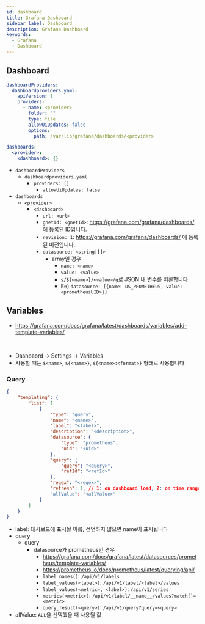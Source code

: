 ```yaml
---
id: dashboard
title: Grafana Dashboard
sidebar_label: Dashboard
description: Grafana Dashboard
keywords:
  - Grafana
  - Dashboard
---
```


## Dashboard

```yaml title="grafana-values.yaml"
dashboardProviders:
  dashboardproviders.yaml:
    apiVersion: 1
    providers:
      - name: <provider>
        folder: ""
        type: file
        allowUiUpdates: false
        options:
          path: /var/lib/grafana/dashboards/<provider>

dashboards:
  <provider>:
    <dashboard>: {}
```

- `dashboardProviders`
  - `dashboardproviders.yaml`
    - `providers: []`
      - `allowUiUpdates: false`
- `dashboards`
  - `<provider>`
    - `<dashboard>`
      - `url: <url>`
      - `gnetId: <gnetId>`: https://grafana.com/grafana/dashboards/ 에 등록된 ID입니다.
      - `revision: 1`: https://grafana.com/grafana/dashboards/ 에 등록된 버전입니다.
      - `datasource: <string|[]>`
        - array일 경우
          - `name: <name>`
          - `value: <value>`
          - `s/${<name>}/<value>/g`로 JSON 내 변수를 치환합니다
          - Ee) `datasource: [{name: DS_PROMETHEUS, value: <prometheusUID>}]`

## Variables

- https://grafana.com/docs/grafana/latest/dashboards/variables/add-template-variables/

<br />

- Dashbaord -\> Settings -\> Variables
- 사용할 때는 `$<name>`, `${<name>}`, `${<name>:<format>}` 형태로 사용합니다

### Query

```json
{
	"templating": {
		"list": [
			{
				"type": "query",
				"name": "<name>",
				"label": "<label>",
				"description": "<description>",
				"datasource": {
					"type": "prometheus",
					"uid": "<uid>"
				},
				"query": {
					"query": "<query>",
					"refId": "<refId>"
				},
				"regex": "<regex>",
				"refresh": 1, // 1: on dashboard load, 2: on time range change
				"allValue": "<allValue>"
			}
		]
	}
}
```

- label: 대시보드에 표시될 이름, 선언하지 않으면 name이 표시됩니다
- query
  - query
    - datasource가 prometheus인 경우
      - https://grafana.com/docs/grafana/latest/datasources/prometheus/template-variables/
      - https://prometheus.io/docs/prometheus/latest/querying/api/
      - `label_names()`: `/api/v1/labels`
      - `label_values(<label>)`: `/api/v1/label/<label>/values`
      - `label_values(<metric>, <label>)`: `/api/v1/series`
      - `metrics(<metric>)`: `/api/v1/label/__name__/values?match[]=<metric>`
      - `query_result(<query>)`: `/api/v1/query?query=<query>`
- allValue: `ALL`을 선택했을 때 사용될 값
